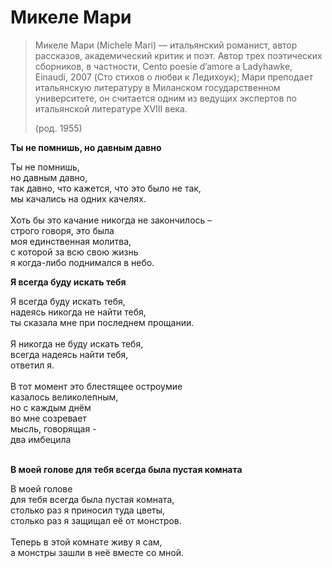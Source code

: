 # Микеле Мари

> Микеле Мари (Michele Mari) — итальянский романист, автор рассказов, академический критик и поэт. Автор трех поэтических сборников, в частности, Cento poesie d'amore a Ladyhawke, Einaudi, 2007 (Сто стихов о любви к Ледихоук); Мари преподает итальянскую литературу в Миланском государственном университете, он считается одним из ведущих экспертов по итальянской литературе XVIII века.
>
> (род. 1955)

**Ты не помнишь, но давным давно**

Ты не помнишь,\
но давным давно,\
так давно, что кажется, что это было не так,\
мы качались на одних качелях.\
\
Хоть бы это качание никогда не закончилось –\
строго говоря, это была\
моя единственная молитва,\
с которой за всю свою жизнь\
я когда-либо поднимался в небо.\

**Я всегда буду искать тебя**

Я всегда буду искать тебя,\
надеясь никогда не найти тебя,\
ты сказала мне при последнем прощании.\
\
Я никогда не буду искать тебя,\
всегда надеясь найти тебя,\
ответил я.\
\
В тот момент это блестящее остроумие\
казалось великолепным,\
но с каждым днём\
во мне созревает\
мысль, говорящая -\
два имбецила\
\

**В моей голове для тебя всегда была пустая комната**

В моей голове\
для тебя всегда была пустая комната,\
столько раз я приносил туда цветы,\
столько раз я защищал её от монстров.\
\
Теперь в этой комнатe живу я сам,\
a монстры зашли в неё вместе со мной.
